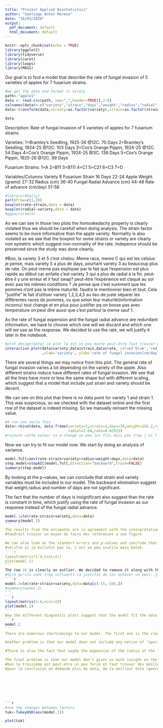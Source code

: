 ```yaml
---
title: "Project Applied Biostatistics"
author: "Santiago Anton Moreno"
date: "16/03/2020"
output:
  pdf_document: default
  html_document: default
---
```


```r
knitr::opts_chunk$set(echo = TRUE)
library(ggplot2)
library(tidyverse)
library(caret)
library(leaps)
library(MASS)
```
Our goal is to find a model that describe the rate of fungal invasion of 5 varieties of apples for 7 fusarium strains.
````r
#we get the data and format it nicely
path<-"apple1"
data <- read.csv(path, sep=",",header=TRUE)[,2:8]
colnames(data)<-c("variety","strain","days","weight","radius","radial","rate")
data<-transform(data,variety=as.factor(variety),strain=as.factor(strain))

data
````

Description: Rate of fungal invasion of 5 varieties of apples for 7 fusarium
strains.

Varieties:
1=Bramley's Seedling, 1925-26 @12C. 70 Days
2=Bramley's Seedling, 1924-25 @12C. 103 Days
3=Cox's Orange Pippin, 1924-25 @12C. 54 Days
4=Cox's Orange Pippin, 1924-25 @3C. 138 Days
5=Cox's Orange Pippin, 1925-26 @12C. 89 Days


Fusarium Strains:
1=A
2=B11
3=B111
4=C1
5=C21
6=C3
7=D

Variables/Columns
Variety    8
Fusarium Strain   16
Days    22-24
Apple Weight (grams)   27-32
Radius (cm)   36-40
Fungal Radial Advance (cm)  44-48
Rate of advance (cm/day)   51-56

````r
#library(GGally)
par(mfrow=c(1,2))
boxplot(rate~strain,data = data)
boxplot(radial~variety,data = data)
#ggpairs(data)

````
As we can see in those two plots the homoskedacity property is clearly violated thus we should be carefull when doing analysis. The strain factor seems to be more informative than the apple variety. Normality is also violated as we see that the boxplot for some strains or variety are clearly non symetric which suggest non-normality of the rate. Indepence should be preserved since the study was done cleanly.

#Bon, la variety 3 et 5 c'est chelou. Meme race, meme C qui est les celsius je pense, mais variety 5 a plus de days, pourtant variety 3 au beaucoup plus de rate. On peut meme pas expliquer par le fait que l'expension est plus rapide au début car enfaite c'est variety 3 qui a plus de radial à la fin. peut-être il y une erreur et il faut swap? peut-être l'expérience est claqué au sol avec pas les mêmes conditions ? Je pense que c'est  surement que les pommes n'ont pas la même maturité. faudra le mentionner bien et tout. Cela "justifie" le fait d'utiliser variety 1,2,3,4,5 au lieu de juste séparer les différentes races de pommes, vu que selon leur maturité(information inconnu) tout change et en plus pour justifier pq on bosse pas avec temperature on peut dire aussi que c'est partout la meme sauf 1.

As the rate of fungal expension and the fungal radial advance are redundant information, we have to choose which one will we discard and which one will we use as the response. We decided to use the rate, we will justify it later in the notebook.
````r
#plot.design(data) ce plot la est un peu moche peut-être faut trouver un autre moyen
interaction.plot(data$variety,data$strain,data$rate, col=c('blue','red','violet','green','orange','grey','black'), lty=1
                 ,xlab='variety', ylab='rate of fungal invasion(cm/day)', trace.label= 'strain')#j'aurais pu mettre col=1:7 mais faut eviter le jaune 
````
There are several things we may notice from this plot. The general rate of fungal invasion varies a lot depending on the variety of the apple. Also different strains induce have different rates of fungal invasion. We see that all the lines have more or less the same shape but with different scaling, which suggest that a model that include just strain and variety should be decent.


We can see on this plot that there is no data point for variety 1 and strain 1. This was suspicious, so we checked with the dataset online and the first row of the dataset is indeed missing. So we manually reinsert the missing value.
```r
#A run une seule fois
data<-rbind(data, data.frame(variety=1,strain=1,days=70,weight=156.2,radius=3.66,
                             radial=2.04,rate=0.0291))
#rajouté cette valeur ca a changé un peu les fits mais pas trop j'ai l'impression
```
Now we can try to fit our model now. We start by doing an analysis of variance.
````r
model.full=aov(rate~strain+variety+radius+weight+days,data=data)
step.model=stepAIC(model.full,direction="backward",trace=FALSE)
summary(step.model)
````
By looking at the p-values, we can conclude that strain and variety variables must be included in our model. The backward elimination suggest that weight,radius and number of days are not significant. 

The fact that the number of days is insignificant also suggest than the rate is constant in time, which justify using the rate of fungal invasion as our response instead of the fungal radial advance. 
````r
model.1=lm(rate~strain+variety,data=data)
summary(model.1)
```
The results from the estimates are in agreement with the interpretation plot. For example, the estimates for the variables of strain 2 and 3 have negative values, which makes sense because in the interpretaion plot strain 2 and strain 3 induce the lowest rates of fungal invasion.
#faudrait trouver un moyen de faire des références a une figure

We can also look at the standart errors and p-values and conclude that some of those variable estimates may be equal to 0. However setting them to 0 would not change much in terms of fitting the data or change the interpretation of the model except maybe that some strains have the same effect on the rate.
#vérifie si je bullshit pas la. C'est un peu inutile mais balek.
````r
layout(matrix(1:4,ncol=2))
plot(model.1)
```
The row 16 is clearly an outlier. We decided to remove it along with the row 15 (also an outlier ) because they also have too much influence in our variable estimates.
#dire qu'ils sont trop influents ca justifie de les enlever un peut, jsp pas pouquoi mais le cook distance plot est remplacé par un truc chelou donc pas sure que se soit vrai, mais les valeur en strain 3 and strain 2 et variety 3 change pas mal en enlevant ces points
````r
model.2=lm(rate~strain+variety,data=data[c(-15,-16),])
#summary(model.2)
```
```r
layout(matrix(1:4,ncol=2))
plot(model.2)
```
Now the different diagnostic plots suggest that the model fit the data much better now, so we decide to use it as our final model.
```r
model.2
```
There are numerous shortcomings to our model. The first one is the clear lack of data, having only one data point per variety and strain is cleary to low, which means any outlier greatly influence our model. 

Another problem is that our model does not include any notion of "special interaction" between some stains and variety. For example, it is possible some varieties of apple have more immunity against some kind of fusarium strains than others. This might explain why we have outliers with our model.

#There is also the fact that maybe the expension of the radius of the fungal invasion might not be linear. If we let the fusarium invade the apple long enough, it's expension will necessarily stop at one point because the apple radius is finite. We could also expect the expension to slowdown after it reaches a certain proportion of the apple. The expension of the radius not being linear would mean that the rate of fungal invasion that our model try to predict is kind of useless. Cela est "justifié" car days est insignifiant.

The final problem is that our model don't gives us much insight on the fungal expension. Our model try to predict the rate of fungal expension for a given race without taking care of the temperature or maturity of the apple. But it doesn't tell us how this rate changes depending on the temperature or maturity of the apple.
#bon le troisième est peut-etre un peu forcé et faut trouver des meilleurs mots
#pour la conclusion on demande plus de data, de la meilleur data (genre inclure température et maturité des pommes) et peut-etre on peut tenter des modèles plus complexes pas forcément linéaires.







```r
#see the changes between factors
tuk<-TukeyHSD(aov(model.2))
````
```r
plot(tuk)
````
